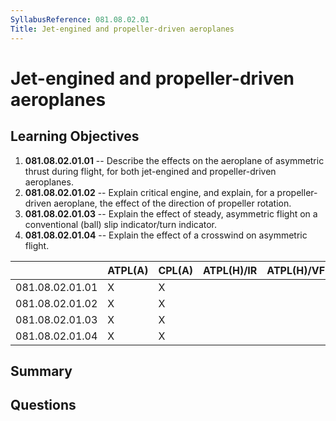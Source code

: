 ```yaml
---
SyllabusReference: 081.08.02.01
Title: Jet-engined and propeller-driven aeroplanes
---
```


# Jet-engined and propeller-driven aeroplanes

## Learning Objectives

1. **081.08.02.01.01** -- Describe the effects on the aeroplane of asymmetric
   thrust during flight, for both jet-engined and propeller-driven aeroplanes.
2. **081.08.02.01.02** -- Explain critical engine, and explain, for a
   propeller-driven aeroplane, the effect of the direction of propeller
   rotation.
3. **081.08.02.01.03** -- Explain the effect of steady, asymmetric flight on a
   conventional (ball) slip indicator/turn indicator.
4. **081.08.02.01.04** -- Explain the effect of a crosswind on asymmetric flight.

|                 | ATPL(A) | CPL(A) | ATPL(H)/IR | ATPL(H)/VFR | CPL(H) | IR  | CBIR(A) |
| --------------- | ------- | ------ | ---------- | ----------- | ------ | --- | ------- |
| 081.08.02.01.01 | X       | X      |            |             |        |     |         |
| 081.08.02.01.02 | X       | X      |            |             |        |     |         |
| 081.08.02.01.03 | X       | X      |            |             |        |     |         |
| 081.08.02.01.04 | X       | X      |            |             |        |     |         |

## Summary

## Questions
